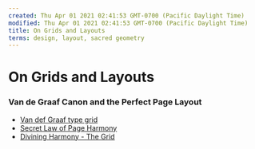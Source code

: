 ```yaml
---
created: Thu Apr 01 2021 02:41:53 GMT-0700 (Pacific Daylight Time)
modified: Thu Apr 01 2021 02:41:53 GMT-0700 (Pacific Daylight Time)
title: On Grids and Layouts
terms: design, layout, sacred geometry
---
```


# On Grids and Layouts

### Van de Graaf Canon and the Perfect Page Layout

- [Van def Graaf type grid](http://weeklynerd.nickrttn.me/articles/grid.html)
- [Secret Law of Page Harmony](http://retinart.net/graphic-design/secret-law-of-page-harmony/)
- [Divining Harmony - The Grid](https://diviningharmony.com/the-harmony-grid/)
